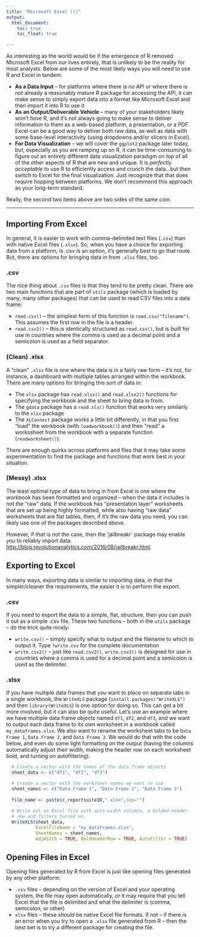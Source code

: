```yaml
---
title: "Microsoft Excel (!)"
output:
  html_document:
    toc: true
    toc_float: true

---
```


As interesting as the world would be if the emergence of R removed Microsoft Excel from our lives entirely, that is unlikely to be the reality for most analysts. Below are some of the most likely ways you will need to use R and Excel in tandem:

* **As a Data Input** -- for platforms where there is no API or where there is not already a reasonably mature R package for accessing the API, it can make sense to simply export data into a format like Microsoft Excel and then import it into R to use it. 
* **As an Output/Deliverable Vehicle** -- many of your stakeholders likely won't _have_ R, and it's not always going to make sense to deliver information to them as a web-based platform, a presentation, or a PDF. Excel can be a good way to deliver both raw data, as well as data with some base-level interactivity (using dropdowns and/or slicers in Excel).
* **For Data Visualization** -- we will cover the `ggplot2` package later today, but, especially as you are ramping up on R, it can be time-consuming to figure out an entirely different data visualization paradigm on top of all of the other aspects of R that are new and unique. It is _perfectly acceptable_ to use R to efficiently access and crunch the data...but then switch to Excel for the final visualization. Just recognize that that does require hopping between platforms. We don't recommend this approach as your long-term standard.

Really, the second two items above are two sides of the same coin.

-------------

## Importing From Excel
In general, it is easier to work with comma-delimited text files (`.csv`) than with native Excel files (`.xlsx`). So, when you have a choice for exporting data from a platform, is .csv is an option, it's generally best to go that route. But, there are options for bringing data in from `.xlsx` files, too.

### .csv
The nice thing about `.csv` files is that they tend to be pretty clean. There are two main functions that are part of `utils` package (which is loaded by many, many other packages) that can be used to read CSV files into a data frame:

* `read.csv()` -- the simplest form of this function is `read.csv("filename")`. This assumes the first row in the file is a header.
* `read.csv2()` -- this is identically structured as `read.csv()`, but is built for use in countries where the comma is used as a decimal point and a semicolon is used as a field separator.

### (Clean) .xlsx
A "clean" `.xlsx` file is one where the data is in a fairly raw form -- it's not, for instance, a dashboard with multiple tables arranged within the workbook. There are many options for bringing this sort of data in:

* The `xlsx` package has `read.xlsx()` and `read.xlsx2()` functions for specifying the workbook and the sheet to bring data in from.
* The `gdata` package has a `read.xls()` function that works very similarly to the `xlsx` package
* The `XLConnect` package works a little bit differently, in that you first "load" the workbook (with `loadworkbook()`) and then "read" a workssheet from the workbook with a separate function (`readworksheet()`).

There are enough quirks across platforms and files that it may take some experimentation to find the package and functions that work best in your situation.

### (Messy) .xlsx
The least optimal type of data to bring in from Excel is one where the workbook has been formatted and organized -- when the data it includes is not the "raw" data. If the workbook has "presentation layer" worksheets that are set up being highly formatted, while also having "raw data" worksheets that are flat tables, then, if it's the raw data you need, you can likely use one of the packages described above.

However, if _that_ is not the case, then the 'jailbreakr` package may enable you to reliably import data: [http://blog.revolutionanalytics.com/2016/08/jailbreakr.html](http://blog.revolutionanalytics.com/2016/08/jailbreakr.html).

## Exporting to Excel
In many ways, exporting data is similar to importing data, in that the simpler/cleaner the requirements, the easier it is to perform the export.

### .csv
If you need to export the data to a simple, flat, structure, then you can push it out as a simple .csv file. These two functions -- both in the `utils` package -- do the trick quite nicely:

* `write.csv()` -- simply specify what to output and the filename to which to output it. Type `?write.csv` for the complete documentation
* `write.csv2()` -- just like `read.csv2()`, `write.csv2()` is designed for use in countries where a comma is used for a decimal point and a semicolon is used as the delimiter.

### .xlsx
If you have multiple data frames that you want to place on separate tabs in a single workbook, the `WriteXLS` package (`install.packages("WriteXLS")` and then `library(WriteXLS`) is one option for doing so. This can get a bit more involved, but it can also be quite useful. Let's use an example where we have multiple data frame objects named `df1`, `df2`, and `df3`, and we want to output each data frame to its own worksheet in a workbook called `my_dataframes.xlsx`. We also want to rename the worksheet tabs to be `Data Frame 1`, `Data Frame 2`, and `Data Frame 3`. We would do that with the code below, and even do some light formatting on the output (having the columns automatically adjust their width, making the header row on each worksheet bold, and turning on autofiltering).

```r

  # Create a vector with the names of the data frame objects
  sheet_data <- c("df1", "df2", "df3")

  # Create a vector with the worksheet names we want to use
  sheet_names <- c("Data Frame 1", "Data Frame 2", "Data Frame 3")
  
  file_name <- paste(c_reportsuiteID,".xlsx",sep="")
  
  # Write out an Excel file with auto-width columns, a bolded header 
  # row and filters turned on.
  WriteXLS(sheet_data, 
           ExcelFileName = "my_dataframes.xlsx", 
           SheetNames = sheet_names,
           AdjWidth = TRUE, BoldHeaderRow = TRUE, AutoFilter = TRUE)
```

## Opening Files in Excel
Opening files generated by R from Excel is just like opening files generated by any other platform:

 * `.csv` files -- depending on the version of Excel and your operating system, the file may open automatically, or it may require that you tell Excel that the file is delimited and what the delimiter is (comma, semicolon, or other)
 * `xlsx` files -- these _should_ be native Excel file formats. If not -- if there is an error when you try to open a `.xlsx` file generated from R -- then the best bet is to try a different package for creating the file.
